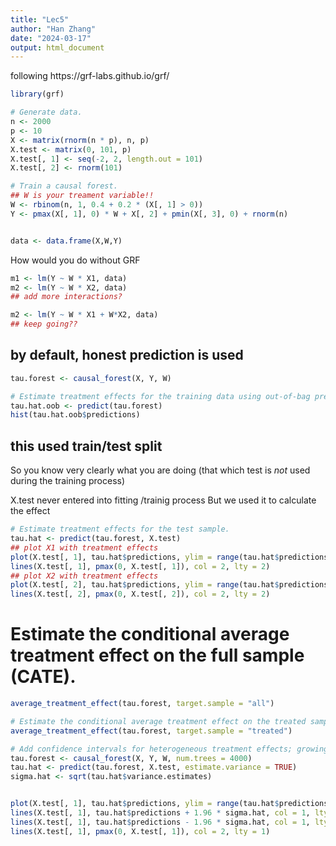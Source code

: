 ```yaml
---
title: "Lec5"
author: "Han Zhang"
date: "2024-03-17"
output: html_document
---
```


following
https://grf-labs.github.io/grf/

```r
library(grf)

# Generate data.
n <- 2000
p <- 10
X <- matrix(rnorm(n * p), n, p)
X.test <- matrix(0, 101, p)
X.test[, 1] <- seq(-2, 2, length.out = 101)
X.test[, 2] <- rnorm(101)

# Train a causal forest.
## W is your treament variable!!
W <- rbinom(n, 1, 0.4 + 0.2 * (X[, 1] > 0))
Y <- pmax(X[, 1], 0) * W + X[, 2] + pmin(X[, 3], 0) + rnorm(n)


data <- data.frame(X,W,Y)
```

How would you do without GRF
```r
m1 <- lm(Y ~ W * X1, data)
m2 <- lm(Y ~ W * X2, data)
## add more interactions?

m2 <- lm(Y ~ W * X1 + W*X2, data)
## keep going??
```


## by default, honest prediction is used


```r
tau.forest <- causal_forest(X, Y, W)

# Estimate treatment effects for the training data using out-of-bag prediction.
tau.hat.oob <- predict(tau.forest)
hist(tau.hat.oob$predictions)
```

## this used train/test split 

So you know very clearly what you are doing (that which test is *not* used during the training process)


X.test never entered into fitting /trainig process
But we used it to calculate the effect
```r
# Estimate treatment effects for the test sample.
tau.hat <- predict(tau.forest, X.test)
## plot X1 with treatment effects
plot(X.test[, 1], tau.hat$predictions, ylim = range(tau.hat$predictions, 0, 2), xlab = "x1", ylab = "tau", type = "l")
lines(X.test[, 1], pmax(0, X.test[, 1]), col = 2, lty = 2)
## plot X2 with treatment effects
plot(X.test[, 2], tau.hat$predictions, ylim = range(tau.hat$predictions, 0, 2), xlab = "x2", ylab = "tau", type = "l")
lines(X.test[, 2], pmax(0, X.test[, 2]), col = 2, lty = 2)

```



# Estimate the conditional average treatment effect on the full sample (CATE).
```r
average_treatment_effect(tau.forest, target.sample = "all")

# Estimate the conditional average treatment effect on the treated sample (CATT).
average_treatment_effect(tau.forest, target.sample = "treated")

# Add confidence intervals for heterogeneous treatment effects; growing more trees is now recommended.
tau.forest <- causal_forest(X, Y, W, num.trees = 4000)
tau.hat <- predict(tau.forest, X.test, estimate.variance = TRUE)
sigma.hat <- sqrt(tau.hat$variance.estimates)


plot(X.test[, 1], tau.hat$predictions, ylim = range(tau.hat$predictions + 1.96 * sigma.hat, tau.hat$predictions - 1.96 * sigma.hat, 0, 2), xlab = "x", ylab = "tau", type = "l")
lines(X.test[, 1], tau.hat$predictions + 1.96 * sigma.hat, col = 1, lty = 2)
lines(X.test[, 1], tau.hat$predictions - 1.96 * sigma.hat, col = 1, lty = 2)
lines(X.test[, 1], pmax(0, X.test[, 1]), col = 2, lty = 1)
```



